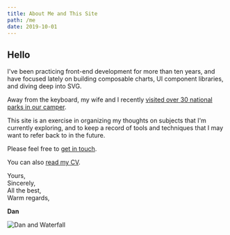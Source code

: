 ```yaml
---
title: About Me and This Site
path: /me
date: 2019-10-01
---
```

## Hello

I've been practicing front-end development for more than ten years, and have
focused lately on building composable charts, UI component libraries, and
diving deep into SVG.

Away from the keyboard, my wife and I recently [visited over 30 national parks in our camper](https://instagram.com/patrick_the_van).

This site is an exercise in organizing my thoughts on subjects that I'm
currently exploring, and to keep a record of tools and techniques that I may
want to refer back to in the future.

Please feel free to [get in touch](mailto://dmatarazzo@fastmail.com).

You can also [read my CV](/cv).

Yours,  
Sincerely,  
All the best,  
Warm regards,  

**Dan**

![Dan and Waterfall](../images/dan.jpg)
